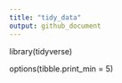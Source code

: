 ```yaml
---
title: "tidy_data"
output: github_document
---
```


library(tidyverse)

options(tibble.print_min = 5)
